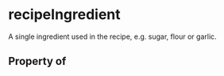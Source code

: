   

# recipeIngredient

A single ingredient used in the recipe, e.g. sugar, flour or garlic.

## Property of



